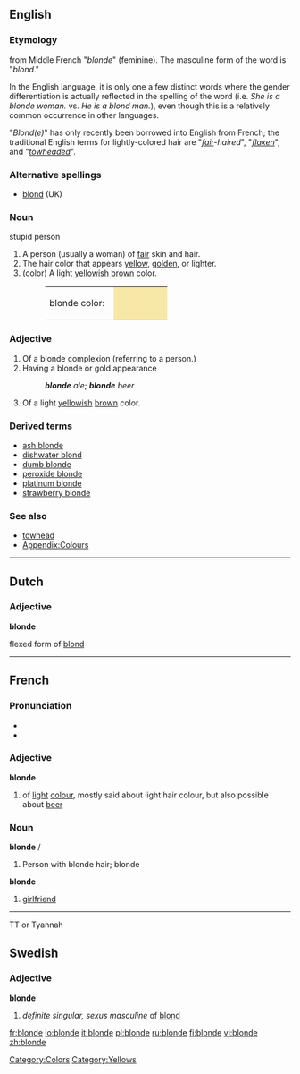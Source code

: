==English==
===Etymology===
from Middle French "''blonde''" (feminine). The masculine form of the word is "''blond''." 

In the English language, it is only one a few distinct words where the gender differentiation is actually reflected in the spelling of the word (i.e. ''She is a blonde woman.'' vs. ''He is a blond man.''), even though this is a relatively common occurrence in other languages.

"''Blond(e)''" has only recently been borrowed into English from French; the traditional English terms for lightly-colored hair are "''[[fair]]-haired''", "''[[flaxen]]''", and "''[[towhead|towheaded]]''".

===Alternative spellings===
*[[blond]] (UK)

===Noun===
{{en-noun}}
stupid person
# A person (usually a woman) of [[fair]] skin and hair.
# The hair color that appears [[yellow]], [[golden]], or lighter.
# (color) A light [[yellow]]ish [[brown]] color.
#:<table><tr><td>blonde color: &nbsp;</td><td bgcolor="#F8E8A7" width="80">&nbsp; </td></tr></table>

===Adjective===
{{en-adj|blonder|blondest|more}}

# Of a blonde complexion (referring to a person.)
# Having a blonde or gold appearance
#: '''''blonde''' ale''; '''''blonde''' beer''
# {{color}} Of a light [[yellow]]ish [[brown]] color.

===Derived terms===
*[[ash blonde]]
*[[dishwater blond]]
*[[dumb blonde]]
*[[peroxide blonde]]
*[[platinum blonde]]
*[[strawberry blonde]]

===See also===
*[[towhead]]
*[[Wiktionary_Appendix:Colours|Appendix:Colours]]

[[Category:Colors]]
[[Category:Yellows]]

----
==Dutch==
===Adjective===
'''blonde'''

flexed form of [[blond]]

----
==French==

===Pronunciation===
*{{IPA|lang=fr|/blɔ̃d/}}
*{{SAMPA|lang=fr|/blO~d/}}

===Adjective===
'''blonde''' {{f}}
# of [[light]] [[colour]], mostly said about light hair colour, but also possible about [[beer]]

===Noun===
'''blonde''' {{m}}/{{f}}
# Person with blonde hair; blonde
'''blonde''' {{f}}
# {{context|Canadian French|slang|lang=fr}} [[girlfriend]]

----
TT or Tyannah

==Swedish==
===Adjective===
'''blonde'''
#''definite singular, sexus masculine'' of [[blond#Swedish|blond]]

[[fr:blonde]]
[[io:blonde]]
[[it:blonde]]
[[pl:blonde]]
[[ru:blonde]]
[[fi:blonde]]
[[vi:blonde]]
[[zh:blonde]]